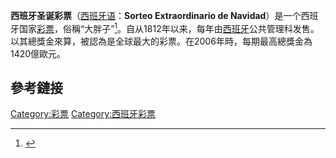'''西班牙圣诞彩票'''（[[西班牙语|西班牙语]]：'''Sorteo Extraordinario de Navidad'''）是一个西班牙国家[[彩票|彩票]]，俗稱“大胖子”<ref>{{Cite web |url=http://www.xinhuanet.com/caipiao/2018-12/24/c_1123894563.htm |title=西班牙圣诞“大胖子”彩票已开奖 至今有200余年历史 |access-date=2019-12-24 |archive-date=2019-12-24 |archive-url=https://web.archive.org/web/20191224103419/http://www.xinhuanet.com/caipiao/2018-12/24/c_1123894563.htm |dead-url=no }}</ref>。自从1812年以来，每年由[[西班牙|西班牙]]公共管理科发售。以其總獎金來算，被認為是全球最大的彩票。在2006年時，每期最高總獎金為1420億歐元。

==參考鏈接==
{{Reflist}}
[[Category:彩票|Category:彩票]]
[[Category:西班牙彩票|Category:西班牙彩票]]